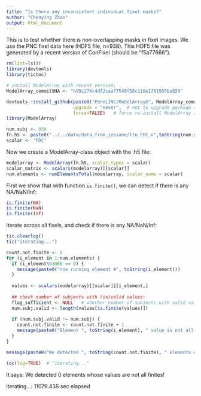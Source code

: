 ```yaml
---
title: "Is there any inconsistent individual fixel masks?"
author: "Chenying Zhao"
output: html_document
---
```


This is to test whether there is non-overlapping masks in fixel images. We use the PNC fixel data here (HDF5 file, n=938). This HDF5 file was generated by a recent version of ConFixel (should be "f5a77666").

```r
rm(list=ls())
library(devtools)
library(tictoc)

```


```r
# install ModelArray with recent version:
ModelArray_commitSHA <- "b99c274c4df2caa77549f58c110e1761955be839"

devtools::install_github(paste0("PennLINC/ModelArray@", ModelArray_commitSHA), 
                         upgrade = "never",  # not to upgrade package dependencies
                         force=FALSE)   # force re-install ModelArray again or not
library(ModelArray)
```

```r
num.subj <- 938
fn.h5 <- paste0("../../data/data_from_josiane/ltn_FDC_n",toString(num.subj), "_confixel.h5")
scalar <- "FDC"
```

Now we create a ModelArray-class object with the .h5 file:
```r
modelarray <- ModelArray(fn.h5, scalar_types = scalar)
scalar_matrix <- scalars(modelarray)[[scalar]]
num.elements <- numElementsTotal(modelarray, scalar_name = scalar)
```

First we show that with function `is.finite()`, we can detect if there is any NA/NaN/Inf:
```r
is.finite(NA)
is.finite(NaN)
is.finite(Inf)
```

Iterate across all fixels, and check if there is any NA/NaN/Inf:
```r
tic.clearlog()
tic("iterating...")

count.not.finite <- 0
for (i_element in 1:num.elements) {
  if (i_element%%1000 == 0) {
    message(paste0("now running element #", toString(i_element)))
  }
  
  values <- scalars(modelarray)[[scalar]][i_element,]
  
  ## check number of subjects with (in)valid values:
  flag_sufficient <- NULL   # whether number of subjects with valid values are sufficient
  num.subj.valid <- length(values[is.finite(values)])
  
  if (num.subj.valid != num.subj) {
    count.not.finite <- count.not.finite + 1
    message(paste0("Element ", toString(i_element), " value is not all finites!"))
  }
}

message(paste0("We detected ", toString(count.not.finite), " elements whose values are not all finites!"))

toc(log=TRUE)  # "iterating..."
```


It says:
We detected 0 elements whose values are not all finites!

iterating...: 11079.438 sec elapsed
